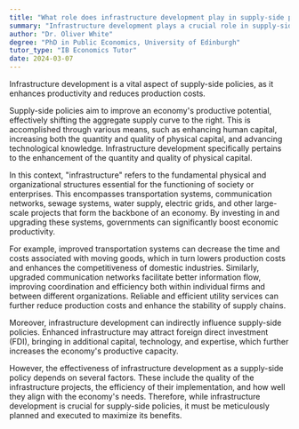 ```yaml
---
title: "What role does infrastructure development play in supply-side policies?"
summary: "Infrastructure development plays a crucial role in supply-side policies by enhancing productivity and reducing production costs."
author: "Dr. Oliver White"
degree: "PhD in Public Economics, University of Edinburgh"
tutor_type: "IB Economics Tutor"
date: 2024-03-07
---
```


Infrastructure development is a vital aspect of supply-side policies, as it enhances productivity and reduces production costs.

Supply-side policies aim to improve an economy's productive potential, effectively shifting the aggregate supply curve to the right. This is accomplished through various means, such as enhancing human capital, increasing both the quantity and quality of physical capital, and advancing technological knowledge. Infrastructure development specifically pertains to the enhancement of the quantity and quality of physical capital.

In this context, "infrastructure" refers to the fundamental physical and organizational structures essential for the functioning of society or enterprises. This encompasses transportation systems, communication networks, sewage systems, water supply, electric grids, and other large-scale projects that form the backbone of an economy. By investing in and upgrading these systems, governments can significantly boost economic productivity.

For example, improved transportation systems can decrease the time and costs associated with moving goods, which in turn lowers production costs and enhances the competitiveness of domestic industries. Similarly, upgraded communication networks facilitate better information flow, improving coordination and efficiency both within individual firms and between different organizations. Reliable and efficient utility services can further reduce production costs and enhance the stability of supply chains.

Moreover, infrastructure development can indirectly influence supply-side policies. Enhanced infrastructure may attract foreign direct investment (FDI), bringing in additional capital, technology, and expertise, which further increases the economy's productive capacity.

However, the effectiveness of infrastructure development as a supply-side policy depends on several factors. These include the quality of the infrastructure projects, the efficiency of their implementation, and how well they align with the economy's needs. Therefore, while infrastructure development is crucial for supply-side policies, it must be meticulously planned and executed to maximize its benefits.
    